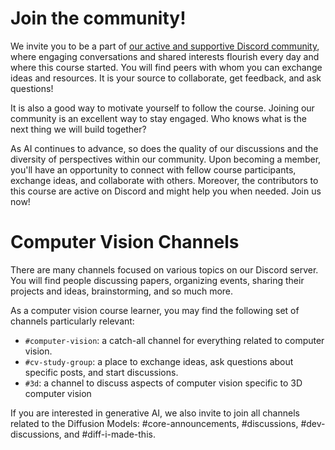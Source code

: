 # Join the community!

We invite you to be a part of [our active and supportive Discord community](http://hf.co/join/discord), where engaging conversations and shared interests flourish every day and where this course started. You will find peers with whom you can exchange ideas and resources. It is your source to collaborate, get feedback, and ask questions!

It is also a good way to motivate yourself to follow the course. Joining our community is an excellent way to stay engaged.  Who knows what is the next thing we will build together? 

As AI continues to advance, so does the quality of our discussions and the diversity of perspectives within our community. Upon becoming a member, you'll have an opportunity to connect with fellow course participants, exchange ideas, and collaborate with others. Moreover, the  contributors to this course are active on Discord and might help you when needed. Join us now!

# Computer Vision Channels
There are many channels focused on various topics on our Discord server. You will find people discussing papers, organizing events, sharing their projects and ideas, brainstorming, and so much more.

As a computer vision course learner, you may find the following set of channels particularly relevant:

* `#computer-vision`: a catch-all channel for everything related to computer vision.
* `#cv-study-group`: a place to exchange ideas, ask questions about specific posts, and start discussions.
* `#3d`: a channel to discuss aspects of computer vision specific to 3D computer vision

If you are interested in generative AI, we also invite to join all channels related to the Diffusion Models: #core-announcements, #discussions, #dev-discussions, and #diff-i-made-this.

